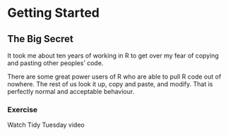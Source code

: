 # Getting Started {#starthere}


## The Big Secret {#thesecret}
It took me about ten years of working in R to get over my fear of copying and pasting other peoples' code. 

There are some great power users of R who are able to pull R code out of nowhere. The rest of us look it up, copy and paste, and modify. That is perfectly normal and acceptable behaviour. 



### Exercise {#exercise3_1}
Watch Tidy Tuesday video
